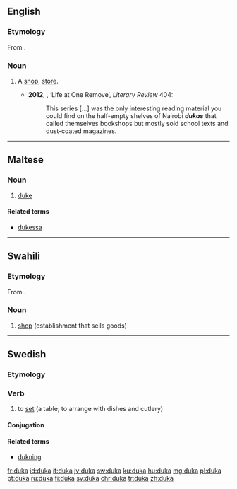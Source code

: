==English==
===Etymology===
From {{etyl|sw|en}} {{term|duka|lang=sw}}.

===Noun===
{{en-noun}}

# {{context|Kenya|lang=en}} A [[shop]], [[store]].
#*'''2012''', {{w|Aidan Hartley}}, ‘Life at One Remove’, ''Literary Review'' 404:
#*:This series […] was the only interesting reading material you could find on the half-empty shelves of Nairobi '''''dukas''''' that called themselves bookshops but mostly sold school texts and dust-coated magazines.

----

==Maltese==

===Noun===
{{mt-noun|m|duki}}

# [[duke]]

====Related terms====
* [[dukessa]]

----

==Swahili==

===Etymology===
From {{etyl|ar|sw}} {{term|دكان|tr=dukkān|lang=ar}}.

===Noun===
{{sw-noun|ma}}

# [[shop]] (establishment that sells goods)

----

==Swedish==

===Etymology===
{{suffix|duk|a|lang=sv}}

===Verb===
{{head|sv|verb}}

# to [[set]] (a table; to arrange with dishes and cutlery)

====Conjugation====
{{sv-conj-wk}}

====Related terms====
* [[dukning]]

[[fr:duka]]
[[id:duka]]
[[it:duka]]
[[jv:duka]]
[[sw:duka]]
[[ku:duka]]
[[hu:duka]]
[[mg:duka]]
[[pl:duka]]
[[pt:duka]]
[[ru:duka]]
[[fi:duka]]
[[sv:duka]]
[[chr:duka]]
[[tr:duka]]
[[zh:duka]]